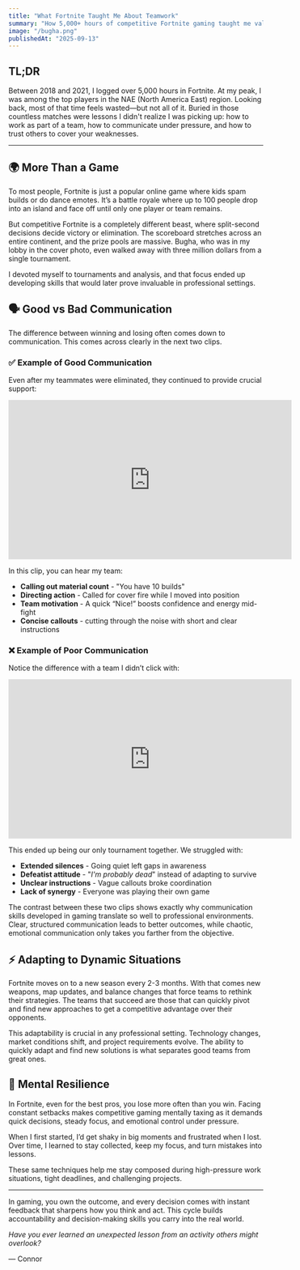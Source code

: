 ```yaml
---
title: "What Fortnite Taught Me About Teamwork"
summary: "How 5,000+ hours of competitive Fortnite gaming taught me valuable lessons about communication, trust, and working as part of a team."
image: "/bugha.png"
publishedAt: "2025-09-13"
---
```


## TL;DR

Between 2018 and 2021, I logged over 5,000 hours in Fortnite. At my peak, I was among the top players in the NAE (North America East) region. Looking back, most of that time feels wasted—but not all of it. Buried in those countless matches were lessons I didn't realize I was picking up: how to work as part of a team, how to communicate under pressure, and how to trust others to cover your weaknesses.

---

## 🌍 More Than a Game

To most people, Fortnite is just a popular online game where kids spam builds or do dance emotes. It’s a battle royale where up to 100 people drop into an island and face off until only one player or team remains.


But competitive Fortnite is a completely different beast, where split-second decisions decide victory or elimination. The scoreboard stretches across an entire continent, and the prize pools are massive. Bugha, who was in my lobby in the cover photo, even walked away with three million dollars from a single tournament.

I devoted myself to tournaments and analysis, and that focus ended up developing skills that would later prove invaluable in professional settings.

## 🗣️ Good vs Bad Communication

The difference between winning and losing often comes down to communication. This comes across clearly in the next two clips.

### ✅ Example of Good Communication

Even after my teammates were eliminated, they continued to provide crucial support:

<iframe width="560" height="315" src="https://www.youtube.com/embed/rV6EKKN4ndQ?vq=hd1080&quality=hd1080&autoplay=0&modestbranding=1" title="Good Fortnite Communication Example" frameborder="0" allow="accelerometer; autoplay; clipboard-write; encrypted-media; gyroscope; picture-in-picture" allowfullscreen></iframe>

In this clip, you can hear my team:
- **Calling out material count** - "You have 10 builds"
- **Directing action** - Called for cover fire while I moved into position
- **Team motivation** - A quick “Nice!” boosts confidence and energy mid-fight
- **Concise callouts** - cutting through the noise with short and clear instructions

### ❌ Example of Poor Communication

Notice the difference with a team I didn’t click with:

<iframe width="560" height="315" src="https://www.youtube.com/embed/1M_hvcVLF1k" title="Poor Fortnite Communication Example" frameborder="0" allow="accelerometer; autoplay; clipboard-write; encrypted-media; gyroscope; picture-in-picture" allowfullscreen></iframe>

This ended up being our only tournament together. We struggled with:
- **Extended silences** - Going quiet left gaps in awareness
- **Defeatist attitude** - "*I'm probably dead*" instead of adapting to survive
- **Unclear instructions** - Vague callouts broke coordination
- **Lack of synergy** - Everyone was playing their own game

The contrast between these two clips shows exactly why communication skills developed in gaming translate so well to professional environments. Clear, structured communication leads to better outcomes, while chaotic, emotional communication only takes you farther from the objective.


## ⚡ Adapting to Dynamic Situations

Fortnite moves on to a new season every 2-3 months. With that comes new weapons, map updates, and balance changes that force teams to rethink their strategies. The teams that succeed are those that can quickly pivot and find new approaches to get a competitive advantage over their opponents.

This adaptability is crucial in any professional setting. Technology changes, market conditions shift, and project requirements evolve. The ability to quickly adapt and find new solutions is what separates good teams from great ones.


## 🧠 Mental Resilience

In Fortnite, even for the best pros, you lose more often than you win. Facing constant setbacks makes competitive gaming mentally taxing as it demands quick decisions, steady focus, and emotional control under pressure.

When I first started, I’d get shaky in big moments and frustrated when I lost. Over time, I learned to stay collected, keep my focus, and turn mistakes into lessons.

These same techniques help me stay composed during high-pressure work situations, tight deadlines, and challenging projects.


---

In gaming, you own the outcome, and every decision comes with instant feedback that sharpens how you think and act. This cycle builds accountability and decision-making skills you carry into the real world.

*Have you ever learned an unexpected lesson from an activity others might overlook?*

— Connor
